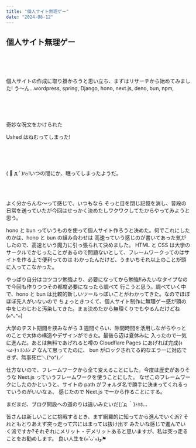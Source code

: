 ```yaml
---
title: "個人サイト無理ゲー"
date: "2024-08-12"
---
```


## 個人サイト<span>無理ゲー</span>

<br />
<br />
<br />

個人サイトの作成に取り掛かろうと思い立ち、まずはリサーチから始めてみました!
う〜ん…wordpress, spring, Django, hono, next.js, deno, bun, npm,

<br />
<br />
<br />

奇妙な呪文をかけられた

Ushed はねむってしまった!

<br />
<br />
<br />

( ﾟ д ﾟ)ﾊｯ!いつの間にか、眠ってしまったようだ。

<br />
<br />

よく分からんな〜って感じで、いつもなら
そっと目を閉じ記憶を消し、普段の日常を送っていたが今回はせっかく決めたしワクワクしてたからやってみようと思う。

hono と bun っていうものを使って個人サイト作ろうと決めた。何でこれにしたのかは、hono と bun の組み合わせは
高速っていう感じのが書いてあった気がしたので、高速という魔力に引っ張られて決めました。
HTML と CSS は大学のサークルでかじったことがあるので問題ないとして、フレームワークってのはサイトを作る上で便利ってのは
わかったんだけど、うまいちそれ以上のことが頭に入ってこなかった。

やっぱり自分はコツコツ勉強より、必要になってから勉強!!みたいなタイプなので今回も作りつつその都度必要になったら調べて
行こうと思う。調べていく中で、hono と bun は比較的新しいツールっぽいことがわかってきた。なのでほぼほぼ先人がいないので
ちょっときつくて、個人サイト制作に無理ゲー感が頭の中をじわじわと汚染してきた。まぁ決めたから無理くりでもやるんだけどね(๑^᎑^๑)

大学のテスト期間を挟みながら 3 週間ぐらい、隙間時間を活用しながらやっとのことで大体の構造やデザインができた。最後ら辺は夏休みに
入ったので一気に進んだ。あとは無料であげれると噂の Cloudflare Pages にあげれば完成(ง ᵕωᵕ)ว ﾙﾝﾙﾝ ♪ なんて思ってたのに、
bun がロックされてる的なエラーに対応できず、無事死亡＼(^o^)／

仕方ないので、フレームワークから全て変えることにした。今度は歴史がありそうな Next.js っていうフレームワークを使うことにした。
なぜこのフレームワークにしたのかというと、サイトの path がフォルダ名で勝手に決まってくれるっていうのがいいなぁ、
感じたので Next.js で一から作ることにする。

まだまだ、ブログ開設への道のりは遠いみたいだ(;´д ｀)ﾄﾎﾎ…

皆さんは新しいことに挑戦するとき、まず網羅的に知ってから進んでいく派? それともとりあえず突っ走って穴にはまっては抜け出す
みたいな感じで進んでいく派ですか?それぞれにメリット・デメリットあると思いますが、私は突っ走ることをお勧めします。
良い人生を(๑'ᴗ'๑)و⚑
